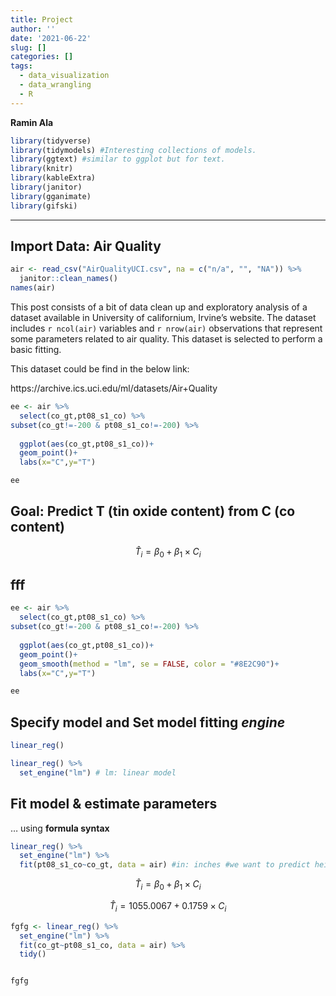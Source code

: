 ```yaml
---
title: Project
author: ''
date: '2021-06-22'
slug: []
categories: []
tags:
  - data_visualization
  - data_wrangling
  - R
---
```


**Ramin Ala**





```r
library(tidyverse)
library(tidymodels) #Interesting collections of models.
library(ggtext) #similar to ggplot but for text.
library(knitr)
library(kableExtra) 
library(janitor)
library(gganimate)
library(gifski)
```



---

## Import Data: Air Quality


```r
air <- read_csv("AirQualityUCI.csv", na = c("n/a", "", "NA")) %>%
  janitor::clean_names() 
names(air)
```
This post consists of a bit of data clean up and exploratory analysis of a dataset available in University of californium, Irvine's website. The dataset includes `r ncol(air)` variables and `r nrow(air)` observations that represent some parameters related to air quality. This dataset is selected to perform a basic fitting.

This dataset could be find in the below link:

https://archive.ics.uci.edu/ml/datasets/Air+Quality

```r
ee <- air %>%
  select(co_gt,pt08_s1_co) %>%
subset(co_gt!=-200 & pt08_s1_co!=-200) %>%
 
  ggplot(aes(co_gt,pt08_s1_co))+
  geom_point()+
  labs(x="C",y="T")

ee
```


## Goal: Predict T (tin oxide content) from C (co content)


$$\widehat{T}_{i} = \beta_0 + \beta_1 \times C_{i}$$

## fff

```r
ee <- air %>%
  select(co_gt,pt08_s1_co) %>%
subset(co_gt!=-200 & pt08_s1_co!=-200) %>%
 
  ggplot(aes(co_gt,pt08_s1_co))+
  geom_point()+
  geom_smooth(method = "lm", se = FALSE, color = "#8E2C90")+
  labs(x="C",y="T")

ee
```

## Specify model and Set model fitting *engine*

```r
linear_reg()

linear_reg() %>%
  set_engine("lm") # lm: linear model
```

## Fit model & estimate parameters

... using **formula syntax**

```r
linear_reg() %>%
  set_engine("lm") %>%
  fit(pt08_s1_co~co_gt, data = air) #in: inches #we want to predict height, using width
```

$$\widehat{T}_{i} = \beta_0 + \beta_1 \times C_{i}$$


$$\widehat{T}_{i} = 1055.0067 + 0.1759 \times C_{i}$$





```r
fgfg <- linear_reg() %>%
  set_engine("lm") %>%
  fit(co_gt~pt08_s1_co, data = air) %>%
  tidy()


fgfg
```
